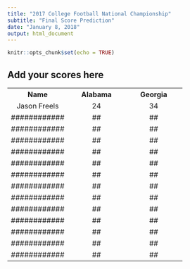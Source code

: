 ```yaml
---
title: "2017 College Football National Championship"
subtitle: "Final Score Prediction"
date: "January 8, 2018"
output: html_document
---
```


```r
knitr::opts_chunk$set(echo = TRUE)
```

## Add your scores here

<table style="text-align: center;">
  <col width="130">
  <col width="130">
  <col width="130">
<tr><th>Name</th><th>Alabama</th><th>Georgia</th></tr>
<tr><td>Jason Freels</td><td>24</td><td>34</td></tr>
<tr><td>############</td><td>##</td><td>##</td></tr>
<tr><td>############</td><td>##</td><td>##</td></tr>
<tr><td>############</td><td>##</td><td>##</td></tr>
<tr><td>############</td><td>##</td><td>##</td></tr>
<tr><td>############</td><td>##</td><td>##</td></tr>
<tr><td>############</td><td>##</td><td>##</td></tr>
<tr><td>############</td><td>##</td><td>##</td></tr>
<tr><td>############</td><td>##</td><td>##</td></tr>
<tr><td>############</td><td>##</td><td>##</td></tr>
<tr><td>############</td><td>##</td><td>##</td></tr>
<tr><td>############</td><td>##</td><td>##</td></tr>
<tr><td>############</td><td>##</td><td>##</td></tr>
<tr><td>############</td><td>##</td><td>##</td></tr>
</table>
